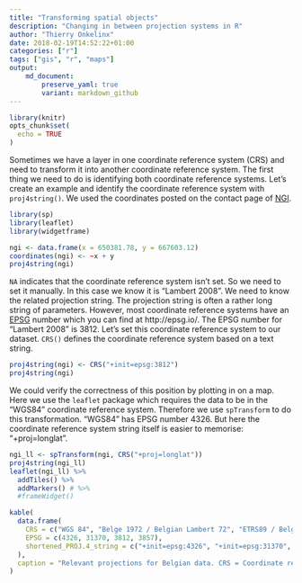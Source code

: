 ```yaml
---
title: "Transforming spatial objects"
description: "Changing in between projection systems in R"
author: "Thierry Onkelinx"
date: 2018-02-19T14:52:22+01:00
categories: ["r"]
tags: ["gis", "r", "maps"]
output: 
    md_document:
        preserve_yaml: true
        variant: markdown_github
---
```


```r
library(knitr)
opts_chunk$set(
  echo = TRUE
)
```


Sometimes we have a layer in one coordinate reference system (CRS) and need to transform it into another coordinate reference system. The first thing we need to do is identifying both coordinate reference systems. Let's create an example and identify the coordinate reference system with `proj4string()`. We used the coordinates posted on the contact page of [NGI](http://www.ngi.be/NL/NL5.shtm).

```r
library(sp)
library(leaflet)
library(widgetframe)
```

```r
ngi <- data.frame(x = 650381.78, y = 667603.12)
coordinates(ngi) <- ~x + y
proj4string(ngi)
```

`NA` indicates that the coordinate reference system isn't set. So we need to set it manually. In this case we know it is "Lambert 2008". We need to know the related projection string. The projection string is often a rather long string of parameters. However, most coordinate reference systems have an [EPSG](https://en.wikipedia.org/wiki/International_Association_of_Oil_%26_Gas_Producers#European_Petroleum_Survey_Group) number which you can find at http://epsg.io/. The EPSG number for "Lambert 2008" is 3812. Let's set this coordinate reference system to our dataset. `CRS()` defines the coordinate reference system based on a text string.

```r
proj4string(ngi) <- CRS("+init=epsg:3812")
proj4string(ngi)
```

We could verify the correctness of this position by plotting in on a map. Here we use the `leaflet` package which requires the data to be in the "WGS84" coordinate reference system. Therefore we use `spTransform` to do this transformation. "WGS84" has EPSG number 4326. But here the coordinate reference system string itself is easier to memorise: "+proj=longlat".

```r
ngi_ll <- spTransform(ngi, CRS("+proj=longlat"))
proj4string(ngi_ll)
leaflet(ngi_ll) %>%
  addTiles() %>%
  addMarkers() # %>%
  #frameWidget()
```

```r
kable(
  data.frame(
    CRS = c("WGS 84", "Belge 1972 / Belgian Lambert 72", "ETRS89 / Belgian Lambert 2008", "WGS 84 / Pseudo-Mercator"),
    EPSG = c(4326, 31370, 3812, 3857),
    shortened_PROJ.4_string = c("+init=epsg:4326", "+init=epsg:31370", "+init=epsg:3812", "+init=epsg:3857")
  ),
  caption = "Relevant projections for Belgian data. CRS = Coordinate reference system, EPSG = CRS number in the EPSG dataset."
)
```
